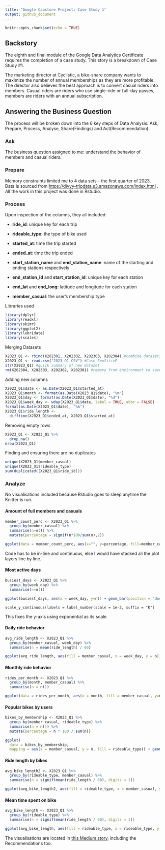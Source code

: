 ```yaml
---
title: "Google Capstone Project: Case Study 1"
output: github_document
---
```


```r
knitr::opts_chunk$set(echo = TRUE)
```

## Backstory

The eighth and final module of the Google Data Analytics Certificate requires the completion of a case study. This story is a breakdown of Case Study #1.

The marketing director at Cyclistic, a bike-share company wants to maximize the number of annual memberships as they are more profitable. The director also believes the best approach is to convert casual riders into members. Casual riders are riders who use single-ride or full-day passes, members are riders with an annual subscription.

## Answering the Business Question

The process will be broken down into the 6 key steps of Data Analysis: Ask, Prepare, Process, Analyse, Share(Findings) and Act(Recommendation).

### Ask

The business question assigned to me: understand the behavior of members and casual riders.

### Prepare

Memory constraints limited me to 4 data sets - the first quarter of 2023. Data is sourced from <https://divvy-tripdata.s3.amazonaws.com/index.html> . All the work in this project was done in Rstudio.

### Process

Upon inspection of the columns, they all included:

-   **ride_id**: unique key for each trip

-   **rideable_type**: the type of bike used

-   **started_at**: time the trip started

-   **ended_at**: time the trip ended

-   **start_station_name** and **end_station_name**: name of the starting and ending stations respectively

-   **end_station_id** and **start_station_id**: unique key for each station

-   **end_lat** and **end_long:** latitude and longitude for each station

-   **member_casual**: the user's membership type

Libraries used

```r

library(dplyr)
library(readxl)
library(skimr)
library(ggplot2)
library(lubridate)
library(scales)
```

Merging Datasets

```r
X2023_Q1 <- rbind(X202301, X202302, X202303, X202304) #combine datasets
X2023_Q1 <- read.csv("2023_Q1.CSV") #Case SenSitivE
str(X2023_Q1) #quick summary of new dataset
rm(X202304, X202303, X202302, X202301) #remove from environment to save memory
```

Adding new columns

```r
X2023_Q1$date <- as.Date(X2023_Q1$started_at)
X2023_Q1$month <- format(as.Date(X2023_Q1$date), "%m")
X2023_Q1$day <- format(as.Date(X2023_Q1$date), "%d")
X2023_Q1$week_day <- wday(X2023_Q1$date, label = TRUE, abbr = FALSE)
format(as.Date(X2023_Q1$date), "%A")
X2023_Q1$ride_length <-
  difftime(X2023_Q1$ended_at, X2023_Q1$started_at)

```

Removing empty rows

```r
X2023_Q1 <- X2023_Q1 %>%
  drop_na()
nrow(X2023_Q1)
```

Finding and ensuring there are no duplicates

```r
unique(X2023_Q1$member_casual)
unique(X2023_Q1$rideable_type)
sum(duplicated((X2023_Q1$ride_id)))
```

### Analyze

No visualisations included because Rstudio goes to sleep anytime the Knitter is run.

#### Amount of full members and casuals

```r
member_count_perc <- X2023_Q1 %>% 
  group_by(member_casual) %>% 
  summarise(n=n()) %>% 
  mutate(percentage = signif(n*100/sum(n),2))
```

```r
ggplot(data = member_count_perc, aes(x="", y=percentage, fill=member_casual)) + geom_bar(width = 1, stat = "identity") + coord_polar("y", start = 0) + geom_text(aes(label=paste0(percentage, "%")),size=6, position = position_stack(vjust = .5)) + theme_void()+ labs(fill="Membership Type", title = "Members vs Casuals")
```

Code has to be in-line and continuous, else I would have stacked all the plot layers line by line.

#### Most active days

```r
busiest_days <- X2023_Q1 %>% 
  group_by(week_day) %>% 
  summarise(n=n())
```

```r
ggplot(busiest_days, aes(x = week_day, y=n)) + geom_bar(position = "dodge", stat = "identity") + labs(title = "Busiest Days",fill='Membership Type', x="Weekday", y="Rides Booked") + scale_y_continuous(labels = label_number(scale = 1e-3, suffix = "K"))
```

`scale_y_continuous(labels = label_number(scale = 1e-3, suffix = "K")`

This fixes the y-axis using exponential as its scale.

#### Daily ride behavior

```r
avg_ride_length <- X2023_Q1 %>%
  group_by(member_casual, week_day) %>%
  summarise(n = mean(ride_length) / 60)
```

```r
ggplot(avg_ride_length, aes(fill = member_casual, x = week_day, y = n)) + geom_bar(position = "dodge", stat = "identity") + labs(title = "Average Ride Times per Weekday", fill = "Membership Type",x = "Weekday",y = "Average Ride Length (minutes)")
```

#### Monthly ride behavior

```r
rides_per_month <- X2023_Q1 %>%
  group_by(month, member_casual) %>%
  summarise(n = n())
```

```r
ggplot(data = rides_per_month, aes(x = month, fill = member_casual, y=n)) + geom_bar(position = "dodge", stat = "identity") + labs(title = "Monthly Ride Behaviour", fill = "Membership Type", x = 'Month', y = 'Total Rides')
```

#### Popular bikes by users

```r
bikes_by_membership <- X2023_Q1 %>%
  group_by(member_casual, rideable_type) %>%
  summarise(n = n()) %>%
  mutate(percentage = n * 100 / sum(n))
```

```r
ggplot(
  data = bikes_by_membership,
  mapping = aes(x = member_casual, y = n, fill = rideable_type)) + geom_col() + labs(title = "Bikes booked by Users") + geom_text(aes(label = n), position = position_stack(vjust = 0.5)) + labs(fill="Bikes") + scale_y_continuous(labels = label_number(scale = 1e-3, suffix = "K"))
```

#### Ride length by bikes

```r
avg_bike_length2 <- X2023_Q1 %>%
  group_by(rideable_type, member_casual) %>%
  summarise(n = signif(mean(ride_length / 60), digits = 3))
```

```r
ggplot(avg_bike_length2, aes(fill = rideable_type, x = member_casual, y = n)) + geom_bar(position = "dodge", stat = "identity") + labs(title = "Average Ride Length by Bike", fill = "Membership Type", x = "Membership Type", y = "Average Ride Length(minutes)")
```

#### Mean time spent on bike

```r
avg_bike_length <- X2023_Q1 %>%
  group_by(rideable_type) %>%
  summarise(n = signif(mean(ride_length / 60), digits = 3))
```

```r
ggplot(avg_bike_length, aes(fill = rideable_type, x = rideable_type, y = n)) + geom_bar(position = "dodge", stat = "identity") + geom_text(aes(label = n), position = position_stack(vjust = 0.5)) + labs(title = "Average Ride Length by Bike", fill = "Membership Type", x = "Bike Type", y = "Average Ride Length (minutes)")
```

The visualisations are located in [this Medium story](https://medium.com/@jerryade75/google-data-analytics-capstone-project-6647ad9abdaf "Click to see visualisations"), including the Recommendations too.
